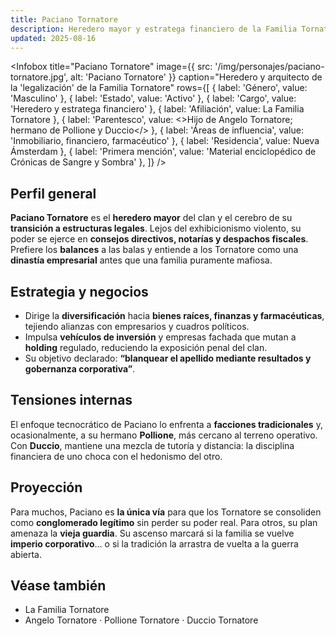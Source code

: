 ```yaml
---
title: Paciano Tornatore
description: Heredero mayor y estratega financiero de la Familia Tornatore
updated: 2025-08-16
---
```



<Infobox
  title="Paciano Tornatore"
  image={{ src: '/img/personajes/paciano-tornatore.jpg', alt: 'Paciano Tornatore' }}
  caption="Heredero y arquitecto de la 'legalización' de la Familia Tornatore"
  rows={[
    { label: 'Género', value: 'Masculino' },
    { label: 'Estado', value: 'Activo' },
    { label: 'Cargo', value: 'Heredero y estratega financiero' },
    { label: 'Afiliación', value: <Link to="/CrSaSo/familias/La%20Familia%20Tornatore">La Familia Tornatore</Link> },
    { label: 'Parentesco', value: <>Hijo de <Link to="/CrSaSo/personajes/Angelo%20Tornatore">Angelo Tornatore</Link>; hermano de <Link to="/CrSaSo/personajes/Pollione%20Tornatore">Pollione</Link> y <Link to="/CrSaSo/personajes/Duccio%20Tornatore">Duccio</Link></> },
    { label: 'Áreas de influencia', value: 'Inmobiliario, financiero, farmacéutico' },
    { label: 'Residencia', value: <Link to="/CrSaSo/lugares/Nueva%20%C3%81msterdam">Nueva Ámsterdam</Link> },
    { label: 'Primera mención', value: 'Material enciclopédico de Crónicas de Sangre y Sombra' },
  ]}
/>

## Perfil general

**Paciano Tornatore** es el **heredero mayor** del clan y el cerebro de su **transición a estructuras legales**. Lejos del exhibicionismo violento, su poder se ejerce en **consejos directivos, notarías y despachos fiscales**. Prefiere los **balances** a las balas y entiende a los Tornatore como una **dinastía empresarial** antes que una familia puramente mafiosa.

## Estrategia y negocios

- Dirige la **diversificación** hacia **bienes raíces, finanzas y farmacéuticas**, tejiendo alianzas con empresarios y cuadros políticos.  
- Impulsa **vehículos de inversión** y empresas fachada que mutan a **holding** regulado, reduciendo la exposición penal del clan.  
- Su objetivo declarado: **“blanquear el apellido mediante resultados y gobernanza corporativa”**.

## Tensiones internas

El enfoque tecnocrático de Paciano lo enfrenta a **facciones tradicionales** y, ocasionalmente, a su hermano **<Link to="/CrSaSo/personajes/Pollione%20Tornatore">Pollione</Link>**, más cercano al terreno operativo. Con **<Link to="/CrSaSo/personajes/Duccio%20Tornatore">Duccio</Link>**, mantiene una mezcla de tutoría y distancia: la disciplina financiera de uno choca con el hedonismo del otro.

## Proyección

Para muchos, Paciano es **la única vía** para que los Tornatore se consoliden como **conglomerado legítimo** sin perder su poder real. Para otros, su plan amenaza la **vieja guardia**. Su ascenso marcará si la familia se vuelve **imperio corporativo**… o si la tradición la arrastra de vuelta a la guerra abierta.

## Véase también

- <Link to="/CrSaSo/familias/La%20Familia%20Tornatore">La Familia Tornatore</Link>  
- <Link to="/CrSaSo/personajes/Angelo%20Tornatore">Angelo Tornatore</Link> · <Link to="/CrSaSo/personajes/Pollione%20Tornatore">Pollione Tornatore</Link> · <Link to="/CrSaSo/personajes/Duccio%20Tornatore">Duccio Tornatore</Link>
